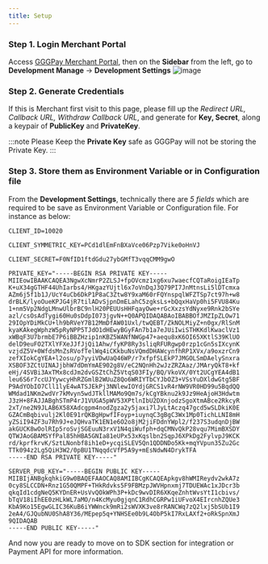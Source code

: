 ```yaml
---
title: Setup
---
```



### Step 1. Login Merchant Portal
Access [GGGPay Merchant Portal](https://merchant.gggpay.org), then on the **Sidebar** from the left, go to **Development Manage** -> **Development Settings**
![image](/img/quickstart/get-configuration.jpeg)

### Step 2. Generate Credentials
If this is Merchant first visit to this page, please fill up the *Redirect URL, Callback URL, Withdraw Callback URL*, and generate for **Key, Secret**, along a keypair of **PublicKey** and **PrivateKey**.

:::note
Please Keep the **Private Key** safe as GGGPay will not be storing the Private Key.
:::

### Step 3. Store them as Environment Variable or in Configuration file

From the **Development Settings**, technically there are *5 fields* which are required to be save as Environment Variable or Configuration file. For instance as below:

```
CLIENT_ID=10020

CLIENT_SYMMETRIC_KEY=PCd1dlEmFnBXaVce06Pzp7Vike0oHnVJ

CLIENT_SECRET=F0NfID1ftdGdu27ybGMfT3vqqCMM9gwO

PRIVATE_KEY="-----BEGIN RSA PRIVATE KEY-----
MIIEowIBAAKCAQEA3NgwXcNmrP2ZLSJ+fpOVcmz1xg6xu7waecfCQTaRoigIEaTp
K+uX34gGTHF44UhIarbs4/HKgazYUjtl6x7oVnDqJ3Q79PI7JnMtnsLi5lDTcmxa
AZm6j5f1b1J/UcY4uCb6DkP1P8aC3Ztw8Y9xaM60rFQYnspqlWFZTSp7ct97h+w8
drBLK/lyoOueKPJG4jR7tilADvSjpnDmELahC5zgksLs+bQqxHaVp0hi5FVU84Ku
1+nm5Vp2NdgLMnwUlbrBC9nlH20PEUUsHHFqayOwe+rGcXxzsYdNyxe9Rnk2bSYe
azl/csOsAdTygi60Hu0sDdpI073jgvN++Q0APQIDAQABAoIBABBOfJMZIpZLOw71
29IOpYDiMkCU+lh9bRVeY7B12MmDfAW01Uxl/twQEBT/ZkNOLMiyZ+n0gx/RlSnM
kyaKAkegWphzW5pRyNPP5TJdO1dHEwyBGyFAn7b1a7eJUiIwiSTHKKdlKwaclVz1
xWBqF3U7brmbE7P6iBBZHzip1nKBZ5WANfNWGp47+aequ8xK6OI65XKtlS39KlUO
delD9euFO2TXlYFXeJJfJjQi1Ahw/fyKP8Ry3sliqRFURgwp0rzp1cGn5sIXcynK
vzjdZ5V+0WfdsMnZsRVofTelWq4iCKkbuNsVQmdDHAWcynfhRP1XVx/a9oxzrCn9
zefXIokCgYEA+l2osu/p7yyiVDwUaQ46WP/r7xfpfSLEkP7JMGOLSmDAelySnxra
XSBOF3ZCtUINAJjbhW7dDmYmAE902g8V/eC2NQnHh2wJzZRZAaz/JMAryQkT8+kf
eHj/4SVBi3AxTMx8cdJm2dvGSZtChZ5VtqS03FIy/BQ/VkoVX/0Yt2UCgYEA4dB1
leu6S6r7ccUJYywcyHhRZGmlB2WUuZ8Qo6WRIYTbCYJbOZ3+VSsYuDXldwGtg5BF
P9AdYObIO7Cll1lyE4wATSJEkPj3NNlewIOYdjGRCS1vR4rNW9VR0HD99u5BqdQQ
WMdad1NKm2wdVr7kMvyn5wdJTkllMAMo9Qm7s/kCgYBknu2k9Jz9HeAjoH3Hdwtm
J3zH+8FAJJABghSTmP4rJ1VUGA5pWV53XPtlnIbU2DXnjodzSgoXtmABce2RkcyR
2xT/ne2N9JLAB6X58XAdcgpm4nodZgza2y5jaxi7lJyLtAczq47gcd5wSLDkiK0E
GZACmBqbivulj2Kl0E91rQKBgHpwfIFoyp+iuynqC3gBgC3Wx1Mp0TichLLNI8mH
yZSiI94ZF3u7Rh9J+eJQHvaTK1EN1e6O2o8jM2jiFDdnYWpl2/f237S3udqnDjBW
akGUCK8wOolRIp5roSvjSGEuuN3rxV1N4qiWufph+dqCMNvQkP28vqu7MimBXSDY
QTWJAoGBAMSYfPal85hHBA5GNIa81eUPx53xKqslbn2SqpJ6XPkDg2FylvpJ9KCK
rd/kprfkrvK/SztLNonbf8ih1eD+ycqiSLEV5Qn1QDDNDo5Kk+mqYVpun35Zu2Gc
TTk094z2Lg5QiH3W2/0pBU1TNqqdcVfP5A9y+mEsNdwN4DrykTFA
-----END RSA PRIVATE KEY-----"

SERVER_PUB_KEY="-----BEGIN PUBLIC KEY-----
MIIBIjANBgkqhkiG9w0BAQEFAAOCAQ8AMIIBCgKCAQEApkgv8hWMIReydv2wkA7z
0cy8SLCCDN+Rnz1G50QMPF+THkRdvks5F9FBMzpJWVHpnxmj7TDUEWAc1xJDcr3b
qkqId1cdgNeQ5KYDnER+UsVvQOkWPh3P+kDc9wvDIR6XKqeZnhtWvsYtI1cbivs/
bTqV18iIhEE0zHLkWL7aMO/n4KcMyu0gjqnC1RdhCGRPw1iUFvoX4EIrcnhZQUe3
KbA9Ko15EgwGLIC36KuB6iYWWnck9mRi2sWVXK3ve8rRANCWq7zQ2lxj5bSUb1I9
2eA4/GJQubNU0ShA8Y36/MEpep5q+YNHSEe0b9L4ObP5kI7RxLAXf2+oRkSpnXmJ
9QIDAQAB
-----END PUBLIC KEY-----"
```


And now you are ready to move on to SDK section for integration or Payment API for more information.
